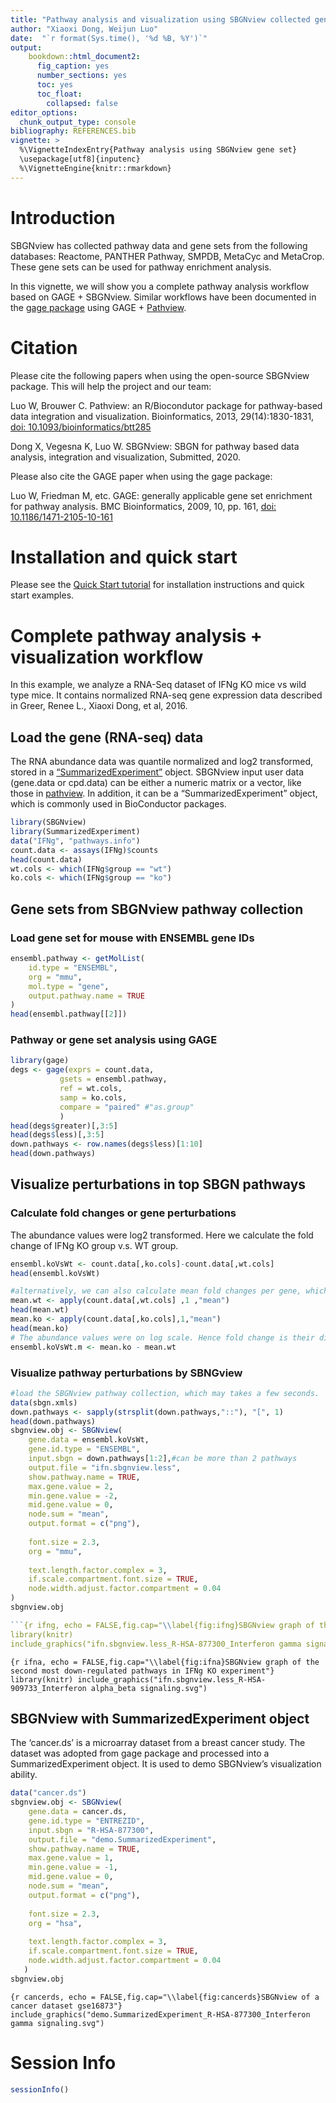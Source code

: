 ```yaml
---
title: "Pathway analysis and visualization using SBGNview collected gene set"
author: "Xiaoxi Dong, Weijun Luo"
date:  "`r format(Sys.time(), '%d %B, %Y')`"
output: 
    bookdown::html_document2:
      fig_caption: yes
      number_sections: yes
      toc: yes
      toc_float: 
        collapsed: false
editor_options: 
  chunk_output_type: console
bibliography: REFERENCES.bib
vignette: >
  %\VignetteIndexEntry{Pathway analysis using SBGNview gene set}
  \usepackage[utf8]{inputenc}
  %\VignetteEngine{knitr::rmarkdown}
---
```


# Introduction
SBGNview has collected pathway data and gene sets from the following databases: Reactome, PANTHER Pathway, SMPDB, MetaCyc and MetaCrop. These gene sets can be used for pathway enrichment analysis.

In this vignette, we will show you a complete pathway analysis workflow based on GAGE + SBGNview. Similar workflows have been documented in the [gage package](https://bioconductor.org/packages/gage/) using GAGE + [Pathview](https://bioconductor.org/packages/pathview/).


# Citation

Please cite the following papers when using the open-source SBGNview package. This will help the project and our team:

Luo W, Brouwer C. Pathview: an R/Biocondutor package for pathway-based data integration and visualization. Bioinformatics, 2013, 29(14):1830-1831, <a href=https://doi.org/10.1093/bioinformatics/btt285>doi: 10.1093/bioinformatics/btt285</a>

Dong X, Vegesna K, Luo W. SBGNview: SBGN for pathway based data analysis, integration and visualization, Submitted, 2020.


Please also cite the GAGE paper when using the gage package:

Luo W, Friedman M, etc. GAGE: generally applicable gene set enrichment for pathway analysis. BMC Bioinformatics, 2009, 10, pp. 161, <a href=https://doi.org/10.1186/1471-2105-10-161>doi: 10.1186/1471-2105-10-161</a>


# Installation and quick start
Please see the [Quick Start tutorial](https://bioconductor.org/packages/devel/bioc/vignettes/SBGNview/inst/doc/SBGNview.quick.start.html) for installation instructions and quick start examples.


# Complete pathway analysis + visualization workflow

In this example, we analyze a RNA-Seq dataset of IFNg KO mice vs wild type mice. It contains normalized RNA-seq gene expression data described in  Greer, Renee L., Xiaoxi Dong, et al, 2016.

## Load the gene (RNA-seq) data
The RNA abundance data was quantile normalized and log2 transformed, stored in a ["SummarizedExperiment"](https://bioconductor.org/packages/release/bioc/html/SummarizedExperiment.html) object. SBGNview input user data (gene.data or cpd.data) can be either a numeric matrix or a vector, like those in [pathview](https://bioconductor.org/packages/pathview/). In addition, it can be a "SummarizedExperiment" object, which is commonly used in BioConductor packages. 

```r
library(SBGNview)
library(SummarizedExperiment)
data("IFNg", "pathways.info")
count.data <- assays(IFNg)$counts
head(count.data)
wt.cols <- which(IFNg$group == "wt")
ko.cols <- which(IFNg$group == "ko")

```

## Gene sets from SBGNview pathway collection
### Load gene set for mouse with ENSEMBL gene IDs
```r
ensembl.pathway <- getMolList(
    id.type = "ENSEMBL",
    org = "mmu",
    mol.type = "gene",
    output.pathway.name = TRUE
)
head(ensembl.pathway[[2]])
```


### Pathway or gene set analysis using GAGE
```r
library(gage)
degs <- gage(exprs = count.data,
           gsets = ensembl.pathway,
           ref = wt.cols,
           samp = ko.cols,
           compare = "paired" #"as.group"
           )
head(degs$greater)[,3:5]
head(degs$less)[,3:5]
down.pathways <- row.names(degs$less)[1:10]
head(down.pathways)
```

## Visualize perturbations in top SBGN pathways
### Calculate fold changes or gene  perturbations
The abundance values were log2 transformed. Here we calculate the fold change of IFNg KO group v.s. WT group. 
```r
ensembl.koVsWt <- count.data[,ko.cols]-count.data[,wt.cols]
head(ensembl.koVsWt)

#alternatively, we can also calculate mean fold changes per gene, which corresponds to gage analysis above with compare="as.group"
mean.wt <- apply(count.data[,wt.cols] ,1 ,"mean")
head(mean.wt)
mean.ko <- apply(count.data[,ko.cols],1,"mean")
head(mean.ko)
# The abundance values were on log scale. Hence fold change is their difference.
ensembl.koVsWt.m <- mean.ko - mean.wt
```



### Visualize pathway perturbations by SBNGview
```r
#load the SBGNview pathway collection, which may takes a few seconds.
data(sbgn.xmls)
down.pathways <- sapply(strsplit(down.pathways,"::"), "[", 1)
head(down.pathways)
sbgnview.obj <- SBGNview(
    gene.data = ensembl.koVsWt,
    gene.id.type = "ENSEMBL",
    input.sbgn = down.pathways[1:2],#can be more than 2 pathways
    output.file = "ifn.sbgnview.less",
    show.pathway.name = TRUE,
    max.gene.value = 2,
    min.gene.value = -2,
    mid.gene.value = 0,
    node.sum = "mean",
    output.format = c("png"),
    
    font.size = 2.3,
    org = "mmu",
    
    text.length.factor.complex = 3,
    if.scale.compartment.font.size = TRUE,
    node.width.adjust.factor.compartment = 0.04 
)
sbgnview.obj

```{r ifng, echo = FALSE,fig.cap="\\label{fig:ifng}SBGNview graph of the most down-regulated pathways in IFNg KO experiment"}
library(knitr)
include_graphics("ifn.sbgnview.less_R-HSA-877300_Interferon gamma signaling.svg")
```
```{r ifna, echo = FALSE,fig.cap="\\label{fig:ifna}SBGNview graph of the second most down-regulated pathways in IFNg KO experiment"}
library(knitr)
include_graphics("ifn.sbgnview.less_R-HSA-909733_Interferon alpha_beta signaling.svg")
```



## SBGNview with SummarizedExperiment object
The 'cancer.ds' is a microarray dataset from a breast cancer study. The dataset was adopted from gage package and processed into a SummarizedExperiment object. It is used to demo SBGNview's visualization ability. 
```r
data("cancer.ds")
sbgnview.obj <- SBGNview(
    gene.data = cancer.ds,
    gene.id.type = "ENTREZID",
    input.sbgn = "R-HSA-877300",
    output.file = "demo.SummarizedExperiment",
    show.pathway.name = TRUE,
    max.gene.value = 1,
    min.gene.value = -1,
    mid.gene.value = 0,
    node.sum = "mean",
    output.format = c("png"),
    
    font.size = 2.3,
    org = "hsa",
    
    text.length.factor.complex = 3,
    if.scale.compartment.font.size = TRUE,
    node.width.adjust.factor.compartment = 0.04
   )
sbgnview.obj

```
```{r cancerds, echo = FALSE,fig.cap="\\label{fig:cancerds}SBGNview of a cancer dataset gse16873"}
include_graphics("demo.SummarizedExperiment_R-HSA-877300_Interferon gamma signaling.svg")
```


# Session Info
```r
sessionInfo()
```
